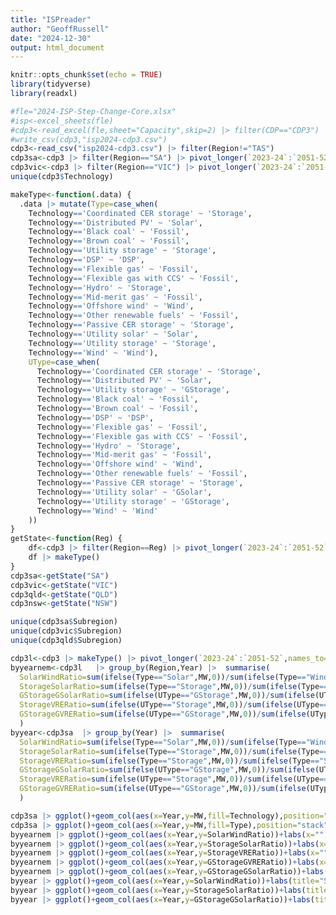 ```yaml
---
title: "ISPreader"
author: "GeoffRussell"
date: "2024-12-30"
output: html_document
---
```


```r
knitr::opts_chunk$set(echo = TRUE)
library(tidyverse)
library(readxl)
```

```r
#fle="2024-ISP-Step-Change-Core.xlsx"
#isp<-excel_sheets(fle)
#cdp3<-read_excel(fle,sheet="Capacity",skip=2) |> filter(CDP=="CDP3")
#write_csv(cdp3,"isp2024-cdp3.csv")
cdp3<-read_csv("isp2024-cdp3.csv") |> filter(Region!="TAS")
cdp3sa<-cdp3 |> filter(Region=="SA") |> pivot_longer(`2023-24`:`2051-52`,names_to='Year',values_to='MW') 
cdp3vic<-cdp3 |> filter(Region=="VIC") |> pivot_longer(`2023-24`:`2051-52`,names_to='Year',values_to='MW') 
unique(cdp3$Technology)

makeType<-function(.data) {
  .data |> mutate(Type=case_when(
    Technology=='Coordinated CER storage' ~ 'Storage',
    Technology=='Distributed PV' ~ 'Solar',
    Technology=='Black coal' ~ 'Fossil',
    Technology=='Brown coal' ~ 'Fossil',
    Technology=='Utility storage' ~ 'Storage',
    Technology=='DSP' ~ 'DSP',
    Technology=='Flexible gas' ~ 'Fossil',
    Technology=='Flexible gas with CCS' ~ 'Fossil',
    Technology=='Hydro' ~ 'Storage',
    Technology=='Mid-merit gas' ~ 'Fossil',
    Technology=='Offshore wind' ~ 'Wind',
    Technology=='Other renewable fuels' ~ 'Fossil',
    Technology=='Passive CER storage' ~ 'Storage',
    Technology=='Utility solar' ~ 'Solar',
    Technology=='Utility storage' ~ 'Storage',
    Technology=='Wind' ~ 'Wind'),
    UType=case_when(
      Technology=='Coordinated CER storage' ~ 'Storage',
      Technology=='Distributed PV' ~ 'Solar',
      Technology=='Utility storage' ~ 'GStorage',
      Technology=='Black coal' ~ 'Fossil',
      Technology=='Brown coal' ~ 'Fossil',
      Technology=='DSP' ~ 'DSP',
      Technology=='Flexible gas' ~ 'Fossil',
      Technology=='Flexible gas with CCS' ~ 'Fossil',
      Technology=='Hydro' ~ 'Storage',
      Technology=='Mid-merit gas' ~ 'Fossil',
      Technology=='Offshore wind' ~ 'Wind',
      Technology=='Other renewable fuels' ~ 'Fossil',
      Technology=='Passive CER storage' ~ 'Storage',
      Technology=='Utility solar' ~ 'GSolar',
      Technology=='Utility storage' ~ 'GStorage',
      Technology=='Wind' ~ 'Wind'
    ))
}
getState<-function(Reg) {
    df<-cdp3 |> filter(Region==Reg) |> pivot_longer(`2023-24`:`2051-52`,names_to='Year',values_to='MW')  
    df |> makeType() 
}
cdp3sa<-getState("SA")
cdp3vic<-getState("VIC")
cdp3qld<-getState("QLD")
cdp3nsw<-getState("NSW")

unique(cdp3sa$Subregion)
unique(cdp3vic$Subregion)
unique(cdp3qld$Subregion)
```
```r
cdp3l<-cdp3 |> makeType() |> pivot_longer(`2023-24`:`2051-52`,names_to='Year',values_to='MW')  
byyearnem<-cdp3l   |> group_by(Region,Year) |>  summarise(
  SolarWindRatio=sum(ifelse(Type=="Solar",MW,0))/sum(ifelse(Type=="Wind",MW,0)),
  StorageSolarRatio=sum(ifelse(Type=="Storage",MW,0))/sum(ifelse(Type=="Solar",MW,0)),
  GStorageGSolarRatio=sum(ifelse(UType=="GStorage",MW,0))/sum(ifelse(UType=="GSolar",MW,0)),
  StorageVRERatio=sum(ifelse(UType=="Storage",MW,0))/sum(ifelse(UType=="Solar",MW,ifelse(UType=="Wind",MW,0))),
  GStorageGVRERatio=sum(ifelse(UType=="GStorage",MW,0))/sum(ifelse(UType=="GSolar",MW,ifelse(UType=="Wind",MW,0)))
  )
byyear<-cdp3sa  |> group_by(Year) |>  summarise(
  SolarWindRatio=sum(ifelse(Type=="Solar",MW,0))/sum(ifelse(Type=="Wind",MW,0)),
  StorageSolarRatio=sum(ifelse(Type=="Storage",MW,0))/sum(ifelse(Type=="Solar",MW,0)),
  StorageVRERatio=sum(ifelse(Type=="Storage",MW,0))/sum(ifelse(Type=="Solar",MW,ifelse(Type=="Wind",MW,0))),
  GStorageGSolarRatio=sum(ifelse(UType=="GStorage",MW,0))/sum(ifelse(UType=="GSolar",MW,0)),
  StorageVRERatio=sum(ifelse(UType=="Storage",MW,0))/sum(ifelse(UType=="Solar",MW,ifelse(UType=="Wind",MW,0))),
  GStorageGVRERatio=sum(ifelse(UType=="GStorage",MW,0))/sum(ifelse(UType=="GSolar",MW,ifelse(UType=="Wind",MW,0)))
  )
```

```r
cdp3sa |> ggplot()+geom_col(aes(x=Year,y=MW,fill=Technology),position="stack")
cdp3sa |> ggplot()+geom_col(aes(x=Year,y=MW,fill=Type),position="stack")
byyearnem |> ggplot()+geom_col(aes(x=Year,y=SolarWindRatio))+labs(x="",title="Solar to Wind Ratio (NEM) ")
byyearnem |> ggplot()+geom_col(aes(x=Year,y=StorageSolarRatio))+labs(x="",title="Storage MW to Solar MW (NEM)")
byyearnem |> ggplot()+geom_col(aes(x=Year,y=StorageVRERatio))+labs(x="",title="Storage MW to Solar+Wind MW (NEM)")
byyearnem |> ggplot()+geom_col(aes(x=Year,y=GStorageGVRERatio))+labs(x="",title="Grid Storage MW to Grid Solar+Wind MW (NEM)")
byyearnem |> ggplot()+geom_col(aes(x=Year,y=GStorageGSolarRatio))+labs(x="",title="Grid Storage MW to Grid Solar MW (NEM)")
byyear |> ggplot()+geom_col(aes(x=Year,y=SolarWindRatio))+labs(title="Solar to Wind Ratio South Australia (SA)")
byyear |> ggplot()+geom_col(aes(x=Year,y=StorageSolarRatio))+labs(title="Storage to Solar ratio (SA)")
byyear |> ggplot()+geom_col(aes(x=Year,y=GStorageGSolarRatio))+labs(title="Grid Storage to Grid Solar ratio (SA)")
```

